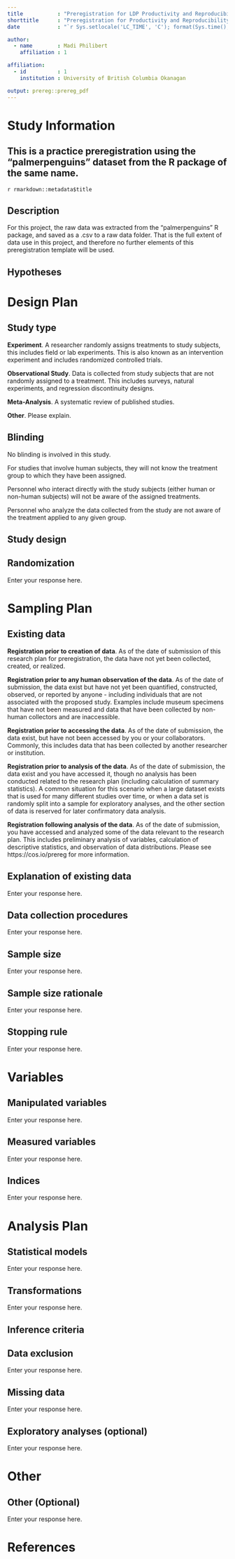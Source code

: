 ```yaml
---
title           : "Preregistration for LDP Productivity and Reproducibility Project Practicing with "palmerpenguins" R Package"
shorttitle      : "Preregistration for Productivity and Reproducibility Course"
date            : "`r Sys.setlocale('LC_TIME', 'C'); format(Sys.time(), '%d\\\\. %B %Y')`"

author: 
  - name        : Madi Philibert
    affiliation : 1

affiliation:
  - id          : 1
    institution : University of British Columbia Okanagan

output: prereg::prereg_pdf
---
```


# Study Information

## This is a practice preregistration using the "palmerpenguins" dataset from the R package of the same name.

`r rmarkdown::metadata$title`


## Description
<!-- Please give a brief description of your study, including some background, the purpose of the of the study, or broad research questions. The description should be no longer than the length of an abstract. It can give some context for the proposed study, but great detail is not needed here for your preregistration.

Example: Though there is strong evidence to suggest that sugar affects taste preferences, the effect has never been demonstrated in brownies. Therefore, we will measure taste preference for four different levels of sugar concentration in a standard brownie recipe to determine if the effect exists in this pastry. -->

For this project, the raw data was extracted from the "palmerpenguins" R package, and saved as a .csv to a raw data folder. That is the full extent of data use in this project, and therefore no further elements of this preregistration template will be used.


## Hypotheses
<!-- List specific, concise, and testable hypotheses. Please state if the hypotheses are directional or non-directional. If directional, state the direction. A predicted effect is also appropriate here. If a specific interaction or moderation is important to your research, you can list that as a separate hypothesis.

Example: If taste affects preference, then mean preference indices will be higher with higher concentrations of sugar. -->



# Design Plan
<!-- In this section, you will be asked to describe the overall design of your study. Remember that this research plan is designed to register a single study, so if you have multiple experimental designs, please complete a separate preregistration. -->


## Study type

**Experiment**. A researcher randomly assigns treatments to study subjects, this includes field or lab experiments. This is also known as an intervention experiment and includes randomized controlled trials.

**Observational Study**. Data is collected from study subjects that are not randomly assigned to a treatment. This includes surveys, natural experiments, and regression discontinuity designs.

**Meta-Analysis**. A systematic review of published studies.

**Other**. Please explain.


## Blinding
<!-- Blinding describes who is aware of the experimental manipulations within a study. Select all that apply. Is there any additional blinding in this study? -->

No blinding is involved in this study.

For studies that involve human subjects, they will not know the treatment group to which they have been assigned.

Personnel who interact directly with the study subjects (either human or non-human subjects) will not be aware of the assigned treatments.

Personnel who analyze the data collected from the study are not aware of the treatment applied to any given group.


## Study design
<!-- Describe your study design. Examples include two-group, factorial, randomized block, and repeated measures. Is it a between (unpaired), within-subject (paired), or mixed design? Describe any counterbalancing required. Typical study designs for observation studies include cohort, cross sectional, and case-control studies.

This question has a variety of possible answers. The key is for a researcher to be as detailed as is necessary given the specifics of their design. Be careful to determine if every parameter has been specified in the description of the study design. There may be some overlap between this question and the following questions. That is OK, as long as sufficient detail is given in one of the areas to provide all of the requested information. For example, if the study design describes a complete factorial, 2 X 3 design and the treatments and levels are specified previously, you do not have to repeat that information.

Example: We have a between subjects design with 1 factor (sugar by mass) with 4 levels. -->


## Randomization
<!-- If you are doing a randomized study, how will you randomize, and at what level? Typical randomization techniques include: simple, block, stratified, and adaptive covariate randomization. If randomization is required for the study, the method should be specified here, not simply the source of random numbers.

Example: We will use block randomization, where each participant will be randomly assigned to one of the four equally sized, predetermined blocks. The random number list used to create these four blocks will be created using the web applications available at https://random.org. -->

Enter your response here.


# Sampling Plan
<!-- In this section we’ll ask you to describe how you plan to collect samples, as well as the number of samples you plan to collect and your rationale for this decision. Please keep in mind that the data described in this section should be the actual data used for analysis, so if you are using a subset of a larger dataset, please describe the subset that will actually be used in your study. -->


## Existing data
<!-- Preregistration is designed to make clear the distinction between confirmatory tests, specified prior to seeing the data, and exploratory analyses conducted after observing the data. Therefore, creating a research plan in which existing data will be used presents unique challenges. Please select the description that best describes your situation. Please do not hesitate to contact us if you have questions about how to answer this question (prereg@cos.io). -->

**Registration prior to creation of data**. As of the date of submission of this research plan for preregistration, the data have not yet been collected, created, or realized. 

**Registration prior to any human observation of the data**. As of the date of submission, the data exist but have not yet been quantified, constructed, observed, or reported by anyone - including individuals that are not associated with the proposed study. Examples include museum specimens that have not been measured and data that have been collected by non-human collectors and are inaccessible.

**Registration prior to accessing the data**. As of the date of submission, the data exist, but have not been accessed by you or your collaborators. Commonly, this includes data that has been collected by another researcher or institution.

**Registration prior to analysis of the data**. As of the date of submission, the data exist and you have accessed it, though no analysis has been conducted related to the research plan (including calculation of summary statistics). A common situation for this scenario when a large dataset exists that is used for many different studies over time, or when a data set is randomly split into a sample for exploratory analyses, and the other section of data is reserved for later confirmatory data analysis.

**Registration following analysis of the data**. As of the date of submission, you have accessed and analyzed some of the data relevant to the research plan. This includes preliminary analysis of variables, calculation of descriptive statistics, and observation of data distributions. Please see https://cos.io/prereg for more information.



## Explanation of existing data
<!-- If you indicate that you will be using some data that already exist in this study, please describe the steps you have taken to assure that you are unaware of any patterns or summary statistics in the data. This may include an explanation of how access to the data has been limited, who has observed the data, or how you have avoided observing any analysis of the specific data you will use in your study.

An appropriate instance of using existing data would be collecting a sample size much larger than is required for the study, using a small portion of it to conduct exploratory analysis, and then registering one particular analysis that showed promising results. After registration, conduct the specified analysis on that part of the dataset that had not been investigated by the researcher up to that point.

Example: An appropriate instance of using existing data would be collecting a sample size much larger than is required for the study, using a small portion of it to conduct exploratory analysis, and then registering one particular analysis that showed promising results. After registration, conduct the specified analysis on that part of the dataset that had not been investigated by the researcher up to that point. -->

Enter your response here.


## Data collection procedures
<!-- Please describe the process by which you will collect your data. If you are using human subjects, this should include the population from which you obtain subjects, recruitment efforts, payment for participation, how subjects will be selected for eligibility from the initial pool (e.g. inclusion and exclusion rules), and your study timeline. For studies that donÍt include human subjects, include information about how you will collect samples, duration of data gathering efforts, source or location of samples, or batch numbers you will use.

The answer to this question requires a specific set of instructions so that another person could repeat the data collection procedures and recreate the study population. Alternatively, if the study population would be unable to be reproduced because it relies on a specific set of circumstances unlikely to be recreated (e.g., a community of people from a specific time and location), the criteria and methods for creating the group and the rationale for this unique set of subjects should be clear.

Example: Participants will be recruited through advertisements at local pastry shops. Participants will be paid $10 for agreeing to participate (raised to $30 if our sample size is not reached within 15 days of beginning recruitment). Participants must be at least 18 years old and be able to eat the ingredients of the pastries. -->

Enter your response here.


## Sample size
<!-- Describe the sample size of your study. How many units will be analyzed in the study? This could be the number of people, birds, classrooms, plots, interactions, or countries included. If the units are not individuals, then describe the size requirements for each unit. If you are using a clustered or multilevel design, how many units are you collecting at each level of the analysis? For some studies, this will simply be the number of samples or the number of clusters. For others, this could be an expected range, minimum, or maximum number.

Example: Our target sample size is 280 participants. We will attempt to recruit up to 320, assuming that not all will complete the total task. -->

Enter your response here.


## Sample size rationale
<!-- This could include a power analysis or an arbitrary constraint such as time, money, or personnel. This gives you an opportunity to specifically state how the sample size will be determined. A wide range of possible answers is acceptable; remember that transparency is more important than principled justifications. If you state any reason for a sample size upfront, it is better than stating no reason and leaving the reader to "fill in the blanks." Acceptable rationales include: a power analysis, an arbitrary number of subjects, or a number based on time or monetary constraints.

Example: We used the software program G*Power to conduct a power analysis. Our goal was to obtain .95 power to detect a medium effect size of .25 at the standard .05 alpha error probability. -->

Enter your response here.


## Stopping rule
<!-- If your data collection procedures do not give you full control over your exact sample size, specify how you will decide when to terminate your data collection. 

You may specify a stopping rule based on p-values only in the specific case of sequential analyses with pre-specified checkpoints, alphas levels, and stopping rules. Unacceptable rationales include stopping based on p-values if checkpoints and stopping rules are not specified. If you have control over your sample size, then including a stopping rule is not necessary, though it must be clear in this question or a previous question how an exact sample size is attained.

Example: We will post participant sign-up slots by week on the preceding Friday night, with 20 spots posted per week. We will post 20 new slots each week if, on that Friday night, we are below 320 participants. -->

Enter your response here.



# Variables
<!-- In this section you can describe all variables (both manipulated and measured variables) that will later be used in your confirmatory analysis plan. In your analysis plan, you will have the opportunity to describe how each variable will be used. If you have variables which you are measuring for exploratory analyses, you are not required to list them, though you are permitted to do so. -->


## Manipulated variables
<!-- Describe all variables you plan to manipulate and the levels or treatment arms of each variable. This is not applicable to any observational study. For any experimental manipulation, you should give a precise definition of each manipulated variable. This must include a precise description of the levels at which each variable will be set, or a specific definition for each categorical treatment. For example, “loud or quiet,” should instead give either a precise decibel level or a means of recreating each level. 'Presence/absence' or 'positive/negative' is an acceptable description if the variable is precisely described.

Example: We manipulated the percentage of sugar by mass added to brownies. The four levels of this categorical variable are: 15%, 20%, 25%, or 40% cane sugar by mass. -->

Enter your response here.


## Measured variables
<!-- Describe each variable that you will measure. This will include outcome measures, as well as any predictors or covariates that you will measure. You do not need to include any variables that you plan on collecting if they are not going to be included in the confirmatory analyses of this study.

Observational studies and meta-analyses will include only measured variables. As with the previous questions, the answers here must be precise. For example, 'intelligence,' 'accuracy,' 'aggression,' and 'color' are too vague. Acceptable alternatives could be 'IQ as measured by Wechsler Adult Intelligence Scale' 'percent correct,' 'number of threat displays,' and 'percent reflectance at 400 nm.'

Example: The single outcome variable will be the perceived tastiness of the single brownie each participant will eat. We will measure this by asking participants ‘How much did you enjoy eating the brownie’ (on a scale of 1-7, 1 being 'not at all', 7 being 'a great deal') and 'How good did the brownie taste' (on a scale of 1-7, 1 being 'very bad', 7 being 'very good'). -->

Enter your response here.


## Indices
<!-- If any measurements are  going to be combined into an index (or even a mean), what measures will you use and how will they be combined? Include either a formula or a precise description of your method. If your are using a more complicated statistical method to combine measures (e.g. a factor analysis), you can note that here but describe the exact method in the analysis plan section.

If you are using multiple pieces of data to construct a single variable, how will this occur? Both the data that are included and the formula or weights for each measure must be specified. Standard summary statistics, such as "means" do not require a formula, though more complicated indices require either the exact formula or, if it is an established index in the field, the index must be unambiguously defined. For example, "biodiversity index" is too broad, whereas "Shannon’s biodiversity index" is appropriate.

Example: We will take the mean of the two questions above to create a single measure of 'brownie enjoyment.'  -->

Enter your response here.


# Analysis Plan
<!-- You may describe one or more confirmatory analysis in this preregistration. Please remember that all analyses specified below must be reported in the final article, and any additional analyses must be noted as exploratory or hypothesis generating.

A confirmatory analysis plan must state up front which variables are predictors (independent) and which are the outcomes (dependent), otherwise it is an exploratory analysis. You are allowed to describe any exploratory work here, but a clear confirmatory analysis is required. -->


## Statistical models
<!-- What statistical model will you use to test each hypothesis? Please include the type of model (e.g. ANOVA, multiple regression, SEM, etc) and the specification of the model (this includes each variable that will be included as predictors, outcomes, or covariates). Please specify any interactions, subgroup analyses, pairwise or complex contrasts, or follow-up tests from omnibus tests. If you plan on using any positive controls, negative controls, or manipulation checks you may mention that here. Remember that any test not included here must be noted as an exploratory test in your final article.

This is perhaps the most important and most complicated question within the preregistration. As with all of the other questions, the key is to provide a specific recipe for analyzing the collected data. Ask yourself: is enough detail provided to run the same analysis again with the information provided by the user? Be aware for instances where the statistical models appear specific, but actually leave openings for the precise test. See the following examples:

- If someone specifies a 2x3 ANOVA with both factors within subjects, there is still flexibility with the various types of ANOVAs that could be run. Either a repeated measures ANOVA (RMANOVA) or a multivariate ANOVA (MANOVA) could be used for that design, which are two different tests. 
- If you are going to perform a sequential analysis and check after 50, 100, and 150 samples, you must also specify the p-values you’ll test against at those three points.

Example:  We will use a one-way between subjects ANOVA to analyze our results. The manipulated, categorical independent variable is 'sugar' whereas the dependent variable is our taste index. -->

Enter your response here.


## Transformations
<!-- If you plan on transforming, centering, recoding the data, or will require a coding scheme for categorical variables, please describe that process. If any categorical predictors are included in a regression, indicate how those variables will be coded (e.g. dummy coding, summation coding, etc.) and what the reference category will be.

Example: The "Effect of sugar on brownie tastiness" does not require any additional transformations. However, if it were using a regression analysis and each level of sweet had been categorically described (e.g. not sweet, somewhat sweet, sweet, and very sweet), 'sweet' could be dummy coded with 'not sweet' as the reference category. -->

Enter your response here.


## Inference criteria
<!-- What criteria will you use to make inferences? Please describe the information youÍll use (e.g. p-values, bayes factors, specific model fit indices), as well as cut-off criterion, where appropriate. Will you be using one or two tailed tests for each of your analyses? If you are comparing multiple conditions or testing multiple hypotheses, will you account for this?

p-values, confidence intervals, and effect sizes are standard means for making an inference, and any level is acceptable, though some criteria must be specified in this or previous fields. Bayesian analyses should specify a Bayes factor or a credible interval. If you are selecting models, then how will you determine the relative quality of each? In regards to multiple comparisons, this is a question with few "wrong" answers. In other words, transparency is more important than any specific method of controlling the false discovery rate or false error rate. One may state an intention to report all tests conducted or one may conduct a specific correction procedure; either strategy is acceptable.

Example: We will use the standard p<.05 criteria for determining if the ANOVA and the post hoc test suggest that the results are significantly different from those expected if the null hypothesis were correct. The post-hoc Tukey-Kramer test adjusts for multiple comparisons. -->


## Data exclusion
<!-- How will you determine what data or samples, if any, to exclude from your analyses? How will outliers be handled? Will you use any awareness check? Any rule for excluding a particular set of data is acceptable. One may describe rules for excluding a participant or for identifying outlier data.

Example: No checks will be performed to determine eligibility for inclusion besides verification that each subject answered each of the three tastiness indices. Outliers will be included in the analysis. -->

Enter your response here.


## Missing data
<!-- How will you deal with incomplete or missing data? Any relevant explanation is acceptable. As a final reminder, remember that the final analysis must follow the specified plan, and deviations must be either strongly justified or included as a separate, exploratory analysis.

Example: If a subject does not complete any of the three indices of tastiness, that subject will not be included in the analysis. -->

Enter your response here.


## Exploratory analyses (optional)
<!-- If you plan to explore your data set to look for unexpected differences or relationships, you may describe those tests here. An exploratory test is any test where a prediction is not made up front, or there are multiple possible tests that you are going to use. A statistically significant finding in an exploratory test is a great way to form a new confirmatory hypothesis, which could be registered at a later time.

Example: We expect that certain demographic traits may be related to taste preferences. Therefore, we will look for relationships between demographic variables (age, gender, income, and marital status) and the primary outcome measures of taste preferences. -->

Enter your response here.


# Other

## Other (Optional)
<!-- If there is any additional information that you feel needs to be included in your preregistration, please enter it here. Literature cited, disclosures of any related work such as replications or work that uses the same data, or other context that will be helpful for future readers would be appropriate here. -->

Enter your response here.


# References
## 
\vspace{-2pc}
\setlength{\parindent}{-0.5in}
\setlength{\leftskip}{-1in}
\setlength{\parskip}{8pt}
\noindent
